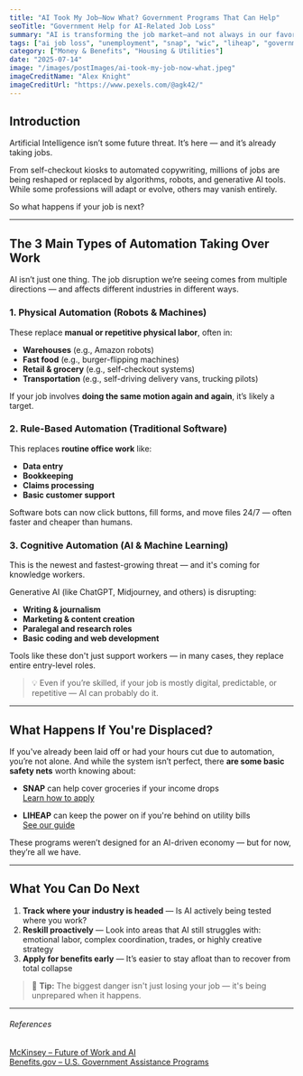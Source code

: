 ```yaml
---
title: "AI Took My Job—Now What? Government Programs That Can Help"
seoTitle: "Government Help for AI-Related Job Loss"
summary: "AI is transforming the job market—and not always in our favor. If you've been displaced or fear job loss due to automation, these government programs can help you get by and get back on your feet."
tags: ["ai job loss", "unemployment", "snap", "wic", "liheap", "government programs"]
category: ["Money & Benefits", "Housing & Utilities"]
date: "2025-07-14"
image: "/images/postImages/ai-took-my-job-now-what.jpeg"
imageCreditName: "Alex Knight"
imageCreditUrl: "https://www.pexels.com/@agk42/"
---
```


## Introduction

Artificial Intelligence isn’t some future threat. It’s here — and it’s already taking jobs.

From self-checkout kiosks to automated copywriting, millions of jobs are being reshaped or replaced by algorithms, robots, and generative AI tools. While some professions will adapt or evolve, others may vanish entirely.

So what happens if your job is next?

<BenefitsCtaBanner />

***

## The 3 Main Types of Automation Taking Over Work

AI isn’t just one thing. The job disruption we’re seeing comes from multiple directions — and affects different industries in different ways.

### 1. **Physical Automation** (Robots & Machines)

These replace **manual or repetitive physical labor**, often in:

- **Warehouses** (e.g., Amazon robots)
- **Fast food** (e.g., burger-flipping machines)
- **Retail & grocery** (e.g., self-checkout systems)
- **Transportation** (e.g., self-driving delivery vans, trucking pilots)

If your job involves **doing the same motion again and again**, it’s likely a target.

### 2. **Rule-Based Automation** (Traditional Software)

This replaces **routine office work** like:

- **Data entry**
- **Bookkeeping**
- **Claims processing**
- **Basic customer support**

Software bots can now click buttons, fill forms, and move files 24/7 — often faster and cheaper than humans.

### 3. **Cognitive Automation** (AI & Machine Learning)

This is the newest and fastest-growing threat — and it's coming for knowledge workers.

Generative AI (like ChatGPT, Midjourney, and others) is disrupting:

- **Writing & journalism**
- **Marketing & content creation**
- **Paralegal and research roles**
- **Basic coding and web development**

Tools like these don't just support workers — in many cases, they replace entire entry-level roles.

> 💡 Even if you’re skilled, if your job is mostly digital, predictable, or repetitive — AI can probably do it.

***

## What Happens If You're Displaced?

If you've already been laid off or had your hours cut due to automation, you’re not alone. And while the system isn’t perfect, there **are some basic safety nets** worth knowing about:

- **SNAP** can help cover groceries if your income drops  
  [Learn how to apply](./how-to-apply-for-snap-benefits-food-stamps-without-the-confusion)

- **LIHEAP** can keep the power on if you're behind on utility bills  
  [See our guide](./how-to-get-help-with-utility-bills-liheap-and-other-resources)

These programs weren’t designed for an AI-driven economy — but for now, they’re all we have.

***

## What You Can Do Next

1. **Track where your industry is headed** — Is AI actively being tested where you work?
2. **Reskill proactively** — Look into areas that AI still struggles with: emotional labor, complex coordination, trades, or highly creative strategy
3. **Apply for benefits early** — It’s easier to stay afloat than to recover from total collapse

> 🧠 **Tip:** The biggest danger isn't just losing your job — it's being unprepared when it happens.

***

###### References

<div className="references">
<a href="https://www.mckinsey.com/featured-insights/future-of-work" target="_blank" rel="noopener noreferrer">McKinsey – Future of Work and AI</a><br />
<a href="https://www.benefits.gov/" target="_blank" rel="noopener noreferrer">Benefits.gov – U.S. Government Assistance Programs</a>
</div>